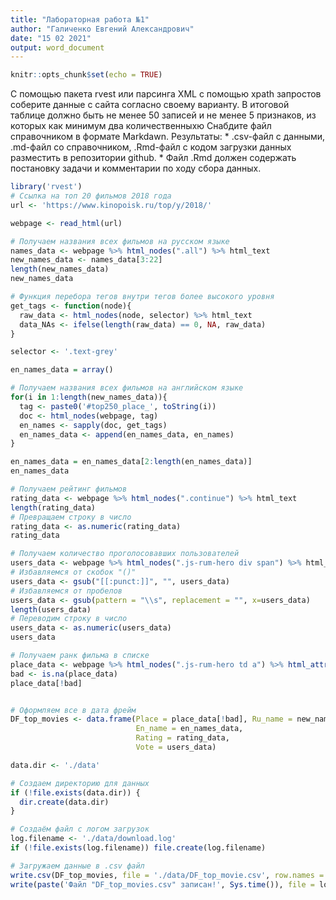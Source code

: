 ```yaml
---
title: "Лабораторная работа №1"
author: "Галиченко Евгений Александрович"
date: "15 02 2021"
output: word_document
---
```


```r
knitr::opts_chunk$set(echo = TRUE)
```


C помощью пакета rvest или парсинга XML с помощью xpath запростов соберите данные с сайта согласно своему варианту. В итоговой таблице должно быть не менее 50 записей и не менее 5 признаков, из которых как минимум два количественныхю Снабдите файл справочником в формате Markdawn.
Результаты: 
* .csv-файл с данными, .md-файл со справочником, .Rmd-файл с кодом загрузки данных разместить в репозитории github.
* Файл .Rmd должен содержать постановку задачи и комментарии по ходу сбора данных.


```r
library('rvest')
# Ссылка на топ 20 фильмов 2018 года
url <- 'https://www.kinopoisk.ru/top/y/2018/'

webpage <- read_html(url)

# Получаем названия всех фильмов на русском языке
names_data <- webpage %>% html_nodes(".all") %>% html_text
new_names_data <- names_data[3:22]
length(new_names_data)
new_names_data

# Функция перебора тегов внутри тегов более высокого уровня
get_tags <- function(node){
  raw_data <- html_nodes(node, selector) %>% html_text
  data_NAs <- ifelse(length(raw_data) == 0, NA, raw_data)
}

selector <- '.text-grey'

en_names_data = array()

# Получаем названия всех фильмов на английском языке
for(i in 1:length(new_names_data)){
  tag <- paste0('#top250_place_', toString(i))
  doc <- html_nodes(webpage, tag)
  en_names <- sapply(doc, get_tags)
  en_names_data <- append(en_names_data, en_names)
}

en_names_data = en_names_data[2:length(en_names_data)]
en_names_data

# Получаем рейтинг фильмов
rating_data <- webpage %>% html_nodes(".continue") %>% html_text
length(rating_data)
# Превращаем строку в число
rating_data <- as.numeric(rating_data)
rating_data

# Получаем количество проголосовавших пользователей
users_data <- webpage %>% html_nodes(".js-rum-hero div span") %>% html_text
# Избавляемся от скобок "()"
users_data <- gsub("[[:punct:]]", "", users_data)
# Избавляемся от пробелов
users_data <- gsub(pattern = "\\s", replacement = "", x=users_data)
length(users_data)
# Переводим строку в число
users_data <- as.numeric(users_data)
users_data

# Получаем ранк фильма в списке
place_data <- webpage %>% html_nodes(".js-rum-hero td a") %>% html_attr("name")
bad <- is.na(place_data)
place_data[!bad]


# Оформляем все в дата фрейм
DF_top_movies <- data.frame(Place = place_data[!bad], Ru_name = new_names_data,
                            En_name = en_names_data,
                            Rating = rating_data,
                            Vote = users_data)

data.dir <- './data'

# Создаем директорию для данных
if (!file.exists(data.dir)) {
  dir.create(data.dir)
}

# Создаём файл с логом загрузок
log.filename <- './data/download.log'
if (!file.exists(log.filename)) file.create(log.filename)

# Загружаем данные в .csv файл
write.csv(DF_top_movies, file = './data/DF_top_movie.csv', row.names = FALSE)
write(paste('Файл "DF_top_movies.csv" записан!', Sys.time()), file = log.filename, append = TRUE)
```